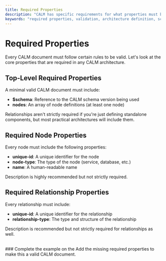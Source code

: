 ```yaml
---
title: Required Properties
description: "CALM has specific requirements for what properties must be included in your architecture definition. Understanding these required properties ensures your CALM documents are valid and complete."
keywords: "required properties, validation, architecture definition, schema compliance"
---
```


# Required Properties

Every CALM document must follow certain rules to be valid. Let's look at the core properties that are required in any CALM architecture.

## Top-Level Required Properties

A minimal valid CALM document must include:

- **$schema**: Reference to the CALM schema version being used
- **nodes**: An array of node definitions (at least one node)

Relationships aren't strictly required if you're just defining standalone components, but most practical architectures will include them.

## Required Node Properties

Every node must include the following properties:

- **unique-id**: A unique identifier for the node
- **node-type**: The type of the node (service, database, etc.)
- **name**: A human-readable name

Description is highly recommended but not strictly required.

## Required Relationship Properties

Every relationship must include:

- **unique-id**: A unique identifier for the relationship
- **relationship-type**: The type and structure of the relationship

Description is recommended but not strictly required for relationships as well.

<br/>
### Complete the example on the <SideEditorLink text="right side!"/> 
Add the missing required properties to make this a valid CALM document.